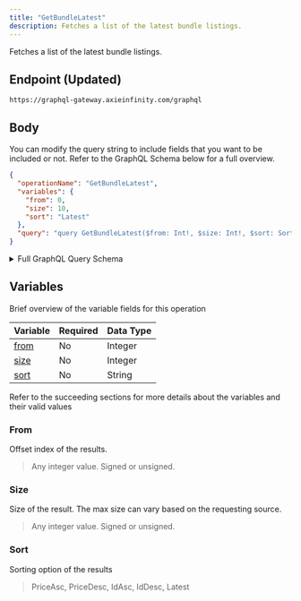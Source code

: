 ```yaml
---
title: "GetBundleLatest"
description: Fetches a list of the latest bundle listings.
---
```


Fetches a list of the latest bundle listings.

## Endpoint (Updated)

```
https://graphql-gateway.axieinfinity.com/graphql
```

## Body

You can modify the query string to include fields that you want to be included or not. Refer to the GraphQL Schema below for a full overview.

```json
{
  "operationName": "GetBundleLatest",
  "variables": {
    "from": 0,
    "size": 10,
    "sort": "Latest"
  },
  "query": "query GetBundleLatest($from: Int!, $size: Int!, $sort: SortBy) {\n  bundles(from: $from, size: $size, sort: $sort) {\n    total\n    results {\n      name\n      listingIndex\n      auction {\n        currentPrice\n        currentPriceUSD\n        currentPrice\n        startingTimestamp\n        __typename\n      }\n      items {\n        ... on LandItem {\n          realTokenId\n          figureURL\n          rarity\n          __typename\n        }\n        ... on LandPlot {\n          realTokenId\n          landType\n          __typename\n        }\n        __typename\n      }\n      __typename\n    }\n    __typename\n  }\n}\n"
}
```

<details>
<summary>Full GraphQL Query Schema</summary> 
<p>
&nbsp;

```graphql
query GetBundleLatest($from: Int!, $size: Int!, $sort: SortBy) {
  bundles(from: $from, size: $size, sort: $sort) {
    total
    results {
      name
      listingIndex
      auction {
        currentPrice
        currentPriceUSD
        currentPrice
        startingTimestamp
        __typename
      }
      items {
        ... on LandItem {
          realTokenId
          figureURL
          rarity
          __typename
        }
        ... on LandPlot {
          realTokenId
          landType
          __typename
        }
        __typename
      }
      __typename
    }
    __typename
  }
}
```

</p>
</details>

## Variables

Brief overview of the variable fields for this operation

| Variable      | Required | Data Type |
| ------------- | -------- | --------- |
| [from](#from) | No       | Integer   |
| [size](#size) | No       | Integer   |
| [sort](#sort) | No       | String    |

Refer to the succeeding sections for more details about the variables and their valid values

### From

Offset index of the results.

> Any integer value. Signed or unsigned.

### Size

Size of the result. The max size can vary based on the requesting source.

> Any integer value. Signed or unsigned.

### Sort

Sorting option of the results

> PriceAsc, PriceDesc, IdAsc, IdDesc, Latest
